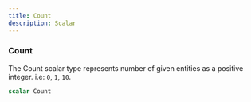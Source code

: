 ```yaml
---
title: Count
description: Scalar
---
```


### Count
The Count scalar type represents number of given entities as a positive integer.
i.e: `0`, `1`, `10`.

```graphql
scalar Count
```


